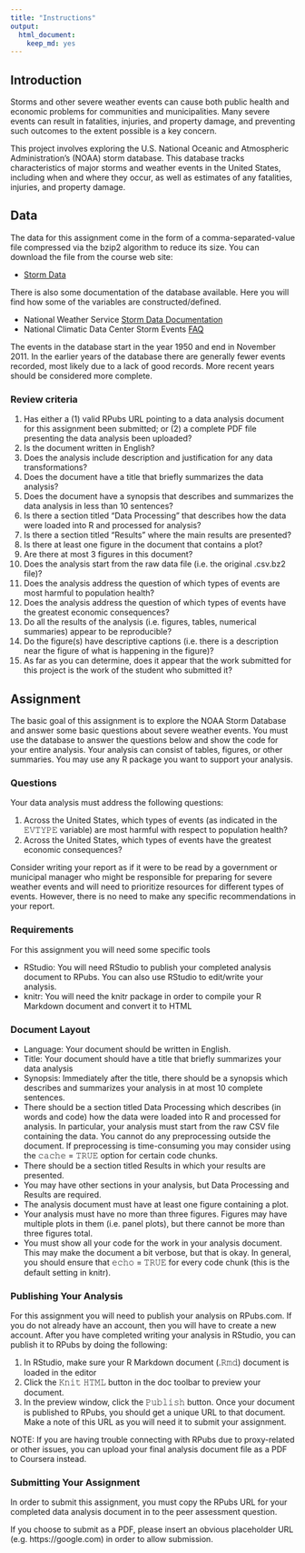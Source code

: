 ```yaml
---
title: "Instructions"
output: 
  html_document: 
    keep_md: yes
---
```


## Introduction

Storms and other severe weather events can cause both public health and economic problems for communities and municipalities. Many severe events can result in fatalities, injuries, and property damage, and preventing such outcomes to the extent possible is a key concern.

This project involves exploring the U.S. National Oceanic and Atmospheric Administration's (NOAA) storm database. This database tracks characteristics of major storms and weather events in the United States, including when and where they occur, as well as estimates of any fatalities, injuries, and property damage.

## Data

The data for this assignment come in the form of a comma-separated-value file compressed via the bzip2 algorithm to reduce its size. You can download the file from the course web site:

- [Storm Data](https://d396qusza40orc.cloudfront.net/repdata%2Fdata%2FStormData.csv.bz2)

There is also some documentation of the database available. Here you will find how some of the variables are constructed/defined.

- National Weather Service [Storm Data Documentation](https://d396qusza40orc.cloudfront.net/repdata%2Fpeer2_doc%2Fpd01016005curr.pdf)
- National Climatic Data Center Storm Events [FAQ](https://d396qusza40orc.cloudfront.net/repdata%2Fpeer2_doc%2FNCDC%20Storm%20Events-FAQ%20Page.pdf)

The events in the database start in the year 1950 and end in November 2011. In the earlier years of the database there are generally fewer events recorded, most likely due to a lack of good records. More recent years should be considered more complete.

### Review criteria 
1. Has either a (1) valid RPubs URL pointing to a data analysis document for this assignment been submitted; or (2) a complete PDF file presenting the data analysis been uploaded?
1. Is the document written in English?
1. Does the analysis include description and justification for any data transformations?
1. Does the document have a title that briefly summarizes the data analysis?
1. Does the document have a synopsis that describes and summarizes the data analysis in less than 10 sentences?
1. Is there a section titled "Data Processing" that describes how the data were loaded into R and processed for analysis?
1. Is there a section titled "Results" where the main results are presented?
1. Is there at least one figure in the document that contains a plot?
1. Are there at most 3 figures in this document?
1. Does the analysis start from the raw data file (i.e. the original .csv.bz2 file)?
1. Does the analysis address the question of which types of events are most harmful to population health?
1. Does the analysis address the question of which types of events have the greatest economic consequences?
1. Do all the results of the analysis (i.e. figures, tables, numerical summaries) appear to be reproducible?
1. Do the figure(s) have descriptive captions (i.e. there is a description near the figure of what is happening in the figure)?
1. As far as you can determine, does it appear that the work submitted for this project is the work of the student who submitted it?


## Assignment

The basic goal of this assignment is to explore the NOAA Storm Database and answer some basic questions about severe weather events. You must use the database to answer the questions below and show the code for your entire analysis. Your analysis can consist of tables, figures, or other summaries. You may use any R package you want to support your analysis.

### Questions

Your data analysis must address the following questions:

1. Across the United States, which types of events (as indicated in the 𝙴𝚅𝚃𝚈𝙿𝙴 variable) are most harmful with respect to population health?
1. Across the United States, which types of events have the greatest economic consequences?

Consider writing your report as if it were to be read by a government or municipal manager who might be responsible for preparing for severe weather events and will need to prioritize resources for different types of events. However, there is no need to make any specific recommendations in your report.

### Requirements

For this assignment you will need some specific tools

- RStudio: You will need RStudio to publish your completed analysis document to RPubs. You can also use RStudio to edit/write your analysis.
- knitr: You will need the knitr package in order to compile your R Markdown document and convert it to HTML

### Document Layout

- Language: Your document should be written in English.
- Title: Your document should have a title that briefly summarizes your data analysis
- Synopsis: Immediately after the title, there should be a synopsis which describes and summarizes your analysis in at most 10 complete sentences.
- There should be a section titled Data Processing which describes (in words and code) how the data were loaded into R and processed for analysis. In particular, your analysis must start from the raw CSV file containing the data. You cannot do any preprocessing outside the document. If preprocessing is time-consuming you may consider using the 𝚌𝚊𝚌𝚑𝚎 = 𝚃𝚁𝚄𝙴 option for certain code chunks.
- There should be a section titled Results in which your results are presented.
- You may have other sections in your analysis, but Data Processing and Results are required.
- The analysis document must have at least one figure containing a plot.
- Your analysis must have no more than three figures. Figures may have multiple plots in them (i.e. panel plots), but there cannot be more than three figures total.
- You must show all your code for the work in your analysis document. This may make the document a bit verbose, but that is okay. In general, you should ensure that 𝚎𝚌𝚑𝚘 = 𝚃𝚁𝚄𝙴 for every code chunk (this is the default setting in knitr).


### Publishing Your Analysis 

For this assignment you will need to publish your analysis on RPubs.com. If you do not already have an account, then you will have to create a new account. After you have completed writing your analysis in RStudio, you can publish it to RPubs by doing the following:

1. In RStudio, make sure your R Markdown document (.𝚁𝚖𝚍) document is loaded in the editor
1. Click the 𝙺𝚗𝚒𝚝 𝙷𝚃𝙼𝙻 button in the doc toolbar to preview your document.
1. In the preview window, click the 𝙿𝚞𝚋𝚕𝚒𝚜𝚑 button.
Once your document is published to RPubs, you should get a unique URL to that document. Make a note of this URL as you will need it to submit your assignment.

NOTE: If you are having trouble connecting with RPubs due to proxy-related or other issues, you can upload your final analysis document file as a PDF to Coursera instead.

### Submitting Your Assignment 

In order to submit this assignment, you must copy the RPubs URL for your completed data analysis document in to the peer assessment question.

If you choose to submit as a PDF, please insert an obvious placeholder URL (e.g. https://google.com) in order to allow submission.
